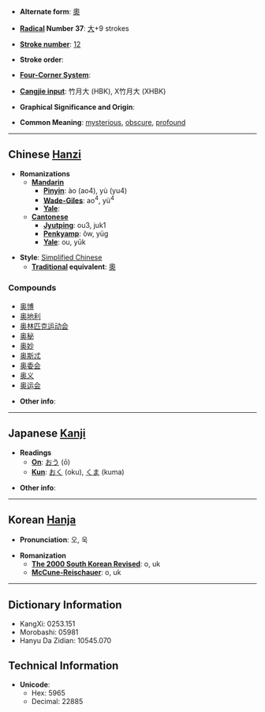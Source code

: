 * '''Alternate form''': [[奧]]

* '''[[Wiktionary:Chinese radical index|Radical]] Number 37''': [[Wiktionary:Chinese radical index 大|大]]+9 strokes

* '''[[Wiktionary:Chinese total strokes index|Stroke number]]''': [[Wiktionary:Chinese total strokes index 12|12]]

* '''Stroke order''': 

* '''[[Wiktionary:Chinese four corner index|Four-Corner System]]''': 

* '''[[Wiktionary:Chinese Cangjie index|Cangjie input]]''': 竹月大 (HBK), X竹月大 (XHBK)

* '''Graphical Significance and Origin''': 

* '''Common Meaning''': [[mysterious]], [[obscure]], [[profound]]

----

== Chinese [[Hanzi]] ==

* '''Romanizations'''
** '''[[Mandarin]]'''
*** '''[[Pinyin]]''': ào (ao4), yù (yu4)
*** '''[[Wade-Giles]]''': ao<sup>4</sup>, yü<sup>4</sup>
*** '''[[Yale]]''': 
** '''[[Cantonese]]'''
*** '''[[Jyutping]]''': ou3, juk1
*** '''[[Penkyamp]]''': ôw, yüg
*** '''[[Yale]]''': ou, yūk

* '''Style''': [[Simplified Chinese]] 
** '''[[Traditional Chinese|Traditional]] equivalent''': [[奧]]

===Compounds===
*[[奥博]]
*[[奥地利]]
*[[奥林匹克运动会]]
*[[奥秘]]
*[[奥妙]]
*[[奥斯忒]]
*[[奥委会]]
*[[奥义]]
*[[奥运会]]

* '''Other info''': 

----

== Japanese [[Kanji]] ==

* '''Readings'''
** '''[[On]]''': [[おう]] (ō)
** '''[[Kun]]''': [[おく]] (oku), [[くま]] (kuma)

* '''Other info''':  

----

== Korean [[Hanja]] ==

* '''Pronunciation''': 오, 욱

* '''Romanization'''
** '''[[The 2000 South Korean Revised Romanization|The 2000 South Korean Revised]]''': o, uk
** '''[[McCune-Reischauer]]''': o, uk

----

== Dictionary Information ==

* KangXi: 0253.151
* Morobashi: 05981
* Hanyu Da Zidian: 10545.070

== Technical Information ==

* '''Unicode''':
** Hex: 5965
** Decimal: 22885